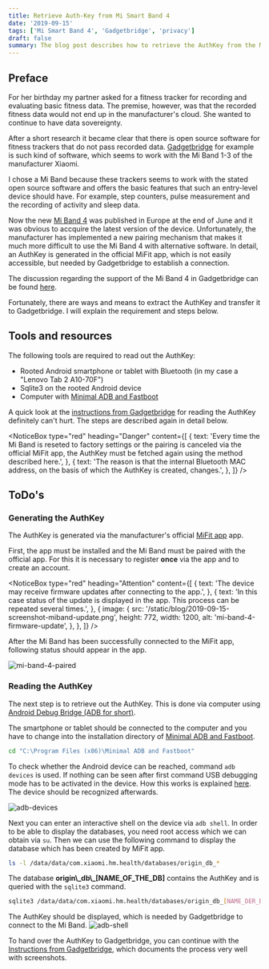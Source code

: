 ```yaml
---
title: Retrieve Auth-Key from Mi Smart Band 4
date: '2019-09-15'
tags: ['Mi Smart Band 4', 'Gadgetbridge', 'privacy']
draft: false
summary: The blog post describes how to retrieve the AuthKey from the Mi Band 4 with the help of a rooted Android device.
---
```


## Preface

For her birthday my partner asked for a fitness tracker for recording and evaluating basic fitness data.
The premise, however, was that the recorded fitness data would not end up in the manufacturer's cloud. She wanted to continue to have data sovereignty.

After a short research it became clear that there is open source software for fitness trackers that do not pass recorded data.
[Gadgetbridge](https://gadgetbridge.org/) for example is such kind of software, which seems to work with the Mi Band 1-3 of the manufacturer Xiaomi.

I chose a Mi Band because these trackers seems to work with the stated open source software and offers the basic features that such an entry-level device should have.
For example, step counters, pulse measurement and the recording of activity and sleep data.

Now the new [Mi Band 4](https://www.mi.com/global/mi-smart-band-4) was published in Europe at the end of June and it was obvious to accquire the latest version of the device.
Unfortunately, the manufacturer has implemented a new pairing mechanism that makes it much more difficult to use the Mi Band 4 with alternative software.
In detail, an AuthKey is generated in the official MiFit app, which is not easily accessible, but needed by Gadgetbridge to establish a connection.

The discussion regarding the support of the Mi Band 4 in Gadgetbridge can be found [here](https://github.com/Freeyourgadget/Gadgetbridge/issues/1536).

Fortunately, there are ways and means to extract the AuthKey and transfer it to Gadgetbridge. I will explain the requirement and steps below.

## Tools and resources

The following tools are required to read out the AuthKey:

- Rooted Android smartphone or tablet with Bluetooth (in my case a "Lenovo Tab 2 A10-70F")
- Sqlite3 on the rooted Android device
- Computer with [Minimal ADB and Fastboot](https://androidmtk.com/download-minimal-adb-and-fastboot-tool)

A quick look at the [instructions from Gadgetbridge](https://github.com/Freeyourgadget/Gadgetbridge/wiki/Mi-Band-4) for reading the AuthKey definitely can't hurt.
The steps are described again in detail below.

<NoticeBox
  type="red"
  heading="Danger"
  content={[
    {
      text:
        'Every time the Mi Band is reseted to factory settings or the pairing is canceled via the official MiFit app, the AuthKey must be fetched again using the method described here.',
    },
    {
      text:
        'The reason is that the internal Bluetooth MAC address, on the basis of which the AuthKey is created, changes.',
    },
  ]}
/>

## ToDo's

### Generating the AuthKey

The AuthKey is generated via the manufacturer's official [MiFit app](https://play.google.com/store/apps/details?id=com.xiaomi.hm.health) app.

First, the app must be installed and the Mi Band must be paired with the official app.
For this it is necessary to register **once** via the app and to create an account.

<NoticeBox
  type="red"
  heading="Attention"
  content={[
    {
      text: 'The device may receive firmware updates after connecting to the app.',
    },
    {
      text:
        'In this case status of the update is displayed in the app. This process can be repeated several times.',
    },
    {
      image: {
        src: '/static/blog/2019-09-15-screenshot-miband-update.png',
        height: 772,
        width: 1200,
        alt: 'mi-band-4-firmware-update',
      },
    },
  ]}
/>

After the Mi Band has been successfully connected to the MiFit app, following status should appear in
the app.

![mi-band-4-paired](/static/blog/2019-09-15-screenshot-miband-paired.png 'mi band 4 paired
with mi fit app')

### Reading the AuthKey

The next step is to retrieve out the AuthKey.
This is done via computer using [Android Debug Bridge (ADB for short)](https://www.droidwiki.org/wiki/Android_Debug_Bridge).

The smartphone or tablet should be connected to the computer and you have to change into the installation directory of [Minimal ADB and Fastboot](https://androidmtk.com/download-minimal-adb-and-fastboot-tool).

```bash
cd "C:\Program Files (x86)\Minimal ADB and Fastboot"
```

To check whether the Android device can be reached, command `adb devices` is used. If nothing can be seen after first command USB debugging mode has to be activated in the device.
How this works is explained [here](https://www.android-recovery.de/android-usb-debugging-aktivieren.html). The device should be recognized afterwards.

![adb-devices](/static/blog/2019-09-15-adb-device-connectivity.png 'adb devices command')

Next you can enter an interactive shell on the device via `adb shell`.
In order to be able to display the databases, you need root access which we can obtain via `su`.
Then we can use the following command to display the database which has been created by MiFit app.

```bash
ls -l /data/data/com.xiaomi.hm.health/databases/origin_db_*
```

The database **origin\\\_db\​​\_[NAME\_OF\_THE\_DB]** contains the AuthKey and is queried with the `sqlite3` command.

```bash
sqlite3 /data/data/com.xiaomi.hm.health/databases/origin_db_[NAME_DER_DB] "select AUTHKEY from DEVICE"
```

The AuthKey should be displayed, which is needed by Gadgetbridge to connect to the Mi Band.
![adb-shell](/static/blog/2019-09-15-adb-shell-authkey.png 'adb shell retrieving auth key')

To hand over the AuthKey to Gadgetbridge, you can continue with the [Instructions from Gadgetbridge](https://github.com/Freeyourgadget/Gadgetbridge/wiki/Mi-Band-4), which documents the process very well with screenshots.
